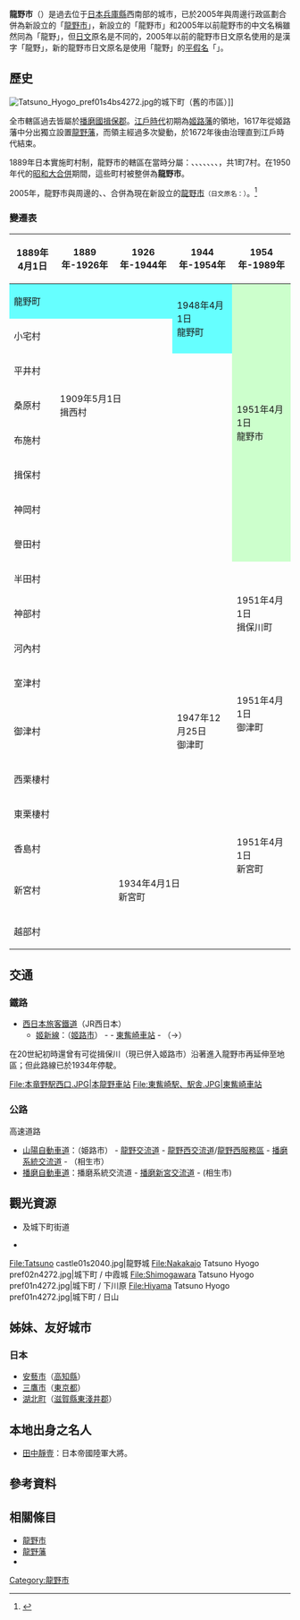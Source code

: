 {{日本都市 (廢除)
| 自治體名=龍野市
| 圖像=
| 圖像說明=
| 市章=[[File:Symbol_of_Tatsuno_Hyogo.svg|100px]]
| 日文原名=龍野市
| 平假名=たつのし
| 羅馬字拼音=Tatsuno-shi
| 廢除時間=2005年10月1日
| 廢除理由=新設合併
| 廢除時處置=龍野市、{{tsl|ja|新宮町 (兵庫県)|新宮町 (兵庫縣)|新宮町}}、{{tsl|ja|揖保川町}}、{{tsl|ja|御津町 (兵庫県)|御津町 (兵庫縣)|御津町}}→[[龍野市|龍野市]]
| 現在市=龍野市
| 都道府縣=兵庫縣
| 支廳=
| 編號=28211-1
| 面積=69.75
| 邊界未定=有
| 人口=40,227
| 統計時間=2005年9月1日
| 自治體=[[姫路市|姫路市]]、[[相生市|相生市]]、{{tsl|ja|新宮町 (兵庫県)|新宮町 (兵庫縣)|新宮町}}、{{tsl|ja|揖保川町}}、{{tsl|ja|御津町 (兵庫県)|御津町 (兵庫縣)|御津町}}、[[太子町_(兵庫縣)|太子町]]|
| 樹=[[青剛櫟|青剛櫟]]
| 花=[[櫻|櫻]]
| 其他象徵物=
| 其他象徵=
| 郵遞區號=679-4192
| 所在地=龍野市龍野町富永1005-1
| 外部連結=
| 經度=
| 緯度=
| 地圖=
| 註記=
}}
'''龍野市'''（{{jpn|j=龍野市|hg=たつのし|rm=Tatsuno shi|f=y}}）是過去位于[[日本|日本]][[兵庫縣|兵庫縣]]西南部的城市，已於2005年與周邊行政區劃合併為新設立的「[[龍野市|龍野市]]」，新設立的「龍野市」和2005年以前龍野市的中文名稱雖然同為「龍野」，但[[日文|日文]]原名是不同的，2005年以前的龍野市日文原名使用的是漢字「龍野」，新的龍野市日文原名是使用「龍野」的[[平假名|平假名]]「{{lang|ja|たつの}}」。

== 歷史 ==
[[File:Tatsuno_Hyogo_pref01s4bs4272.jpg|thumb]]的城下町（舊的市區）]]

全市轄區過去皆屬於[[播磨國|播磨國]][[揖保郡|揖保郡]]。[[江戶時代|江戶時代]]初期為[[姬路藩|姬路藩]]的領地，1617年從姬路藩中分出獨立設置[[龍野藩|龍野藩]]，而領主經過多次變動，於1672年後由{{Tsl|ja|脇坂氏}}治理直到江戶時代結束。

1889年日本實施町村制，龍野市的轄區在當時分屬：'''{{tsl|ja|龍野町}}'''、{{tsl|ja|平井村 (兵庫県)|平井村 (兵庫縣)|平井村}}、{{tsl|ja|桑原村 (兵庫県)|桑原村 (兵庫縣)|桑原村}}、{{tsl|ja|布施村 (兵庫県)|布施村 (兵庫縣)|布施村}}、{{tsl|ja|揖保村}}、{{tsl|ja|神岡村}}、{{tsl|ja|小宅村}}、{{tsl|ja|誉田村 (兵庫県)|譽田村 (兵庫縣)|譽田村}}，共1町7村。在1950年代的[[市町村合併|昭和大合併]]期間，這些町村被整併為'''龍野市'''。

2005年，龍野市與周邊的{{tsl|ja|新宮町 (兵庫県)|新宮町 (兵庫縣)|新宮町}}、{{tsl|ja|揖保川町}}、{{tsl|ja|御津町 (兵庫県)|御津町 (兵庫縣)|御津町}}合併為現在新設立的[[龍野市|龍野市]]<small>（日文原名：{{lang|ja|たつの市}}）</small>。<ref>{{Cite web| url=http://www.city.tatsuno.lg.jp/kikaku/gappei.html| title=合併相關資料| publisher=龍野市政府| date=2013-03-10| language=ja| accessdate=2017-01-16| deadurl=yes| archiveurl=https://web.archive.org/web/20160316220441/http://www.city.tatsuno.lg.jp/kikaku/gappei.html| archivedate=2016-03-16}}</ref>

=== 變遷表 ===
{| class="wikitable" style="font-size:x-small"
! 1889年4月1日
! 1889年-1926年
! 1926年-1944年
! colspan=2 | 1944年-1954年
! colspan=2 | 1954年-1989年
! 1989年-現在
! 現在
|-
| colspan=3 style="background-color:#6ff;" | 龍野町
| rowspan=2 style="background-color:#6ff;" | 1948年4月1日<br />龍野町
| rowspan=8 colspan=3 style="background-color:#cfc;" | 1951年4月1日<br />龍野市
| rowspan=18 colspan=2 | 2005年10月1日<br />龍野市
|-
| colspan=3 | 小宅村
|-
| 平井村
| rowspan=3 colspan=3 | 1909年5月1日<br />揖西村
|-
| 桑原村
|-
| 布施村
|-
| colspan=4 | 揖保村
|-
| colspan=4 | 神岡村
|-
| colspan=4 | 譽田村
|-
| colspan=4 | 半田村
| rowspan=3 colspan=3 | 1951年4月1日<br />揖保川町
|-
| colspan=4 | 神部村
|-
| colspan=4 | 河內村
|-
| colspan=4 | 室津村
| rowspan=2 colspan=3 | 1951年4月1日<br />御津町
|-
| colspan=3 | 御津村
| 1947年12月25日<br />御津町
|-
| colspan=4 | 西栗棲村
| rowspan=5 colspan=3 | 1951年4月1日<br />新宮町
|-
| colspan=4 | 東栗棲村
|-
| colspan=4 | 香島村
|-
| colspan=2 | 新宮村
| colspan=2 | 1934年4月1日<br />新宮町
|-
| colspan=4 | 越部村
|}

== 交通 ==
=== 鐵路 ===
* [[西日本旅客鐵道|西日本旅客鐵道]]（JR西日本）
** [[姬新線|姬新線]]：（[[姬路市|姬路市]]） - {{tsl|ja|本竜野駅||本龍野車站}} - [[東觜崎車站|東觜崎車站]] - （{{tsl|ja|新宮町 (兵庫県)|新宮町 (兵庫縣)|新宮町}}→）

在20世紀初時還曾有{{tsl|ja|播電鉄道|播電鐵道}}可從揖保川{{Tsl|ja|網干町}}（現已併入姬路市）沿著{{tsl|ja|揖保川}}進入龍野市再延伸至{{tsl|ja|新宮町 (兵庫県)|新宮町 (兵庫縣)|新宮町}}地區；但此路線已於1934年停駛。

<gallery widths=200px heights=200px>
File:本竜野駅西口.JPG|本龍野車站
File:東觜崎駅、駅舎.JPG|東觜崎車站
</gallery>

=== 公路 ===
; 高速道路
* [[山陽自動車道|山陽自動車道]]：（姫路市） - [[龍野IC|龍野交流道]] - [[龍野西IC|龍野西交流道]]/[[龍野西SA|龍野西服務區]] - [[播磨JCT|播磨系統交流道]] - （相生市）
* [[播磨自動車道|播磨自動車道]]：播磨系統交流道 - [[播磨新宮IC|播磨新宮交流道]] - (相生市)

== 觀光資源 ==
* {{tsl|ja|龍野城}}及城下町街道
* {{tsl|ja|龍野公園}}

<gallery widths=200px heights=200px>
File:Tatsuno castle01s2040.jpg|龍野城
File:Nakakajo Tatsuno Hyogo pref02n4272.jpg|城下町 / 中霞城
File:Shimogawara Tatsuno Hyogo pref01n4272.jpg|城下町 / 下川原
File:Hiyama Tatsuno Hyogo pref01n4272.jpg|城下町 / 日山
</gallery>

== 姊妹、友好城市 ==
=== 日本 ===
* [[安藝市|安藝市]]（[[高知縣|高知縣]]）
* [[三鷹市|三鷹市]]（[[東京都|東京都]]）
* [[湖北町|湖北町]]（[[滋賀縣|滋賀縣]][[東淺井郡|東淺井郡]]）

== 本地出身之名人 ==
* [[田中靜壹|田中靜壹]]：日本帝國陸軍大將。

== 參考資料 ==
{{Reflist}}

== 相關條目 ==
* [[龍野市|龍野市]]
* [[龍野藩|龍野藩]]
* {{tsl|ja|龍野城}}

{{兵庫縣}}

[[Category:龍野市|Category:龍野市]]